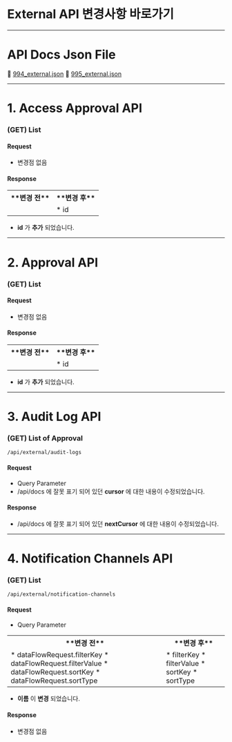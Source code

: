 # External API 변경사항 바로가기
---

# API Docs Json File
:paperclip: [994_external.json](994_external.json)
:paperclip: [995_external.json](995_external.json)

---

# 1. Access Approval API
### (GET) List
#### Request
* 변경점 없음

#### Response
<table data-table-width="760" data-layout="default" local-id="729f4860-908e-453e-a2ce-586ef92bde21">
<colgroup>
<col/>
<col/>
</colgroup>
<tbody>
<tr>
<th>
 **변경 전** 
</th>
<th>
 **변경 후** 
</th>
</tr>
<tr>
<td>

</td>
<td>
* id
</td>
</tr>
</tbody>
</table>

*  **id**  가  **추가** 되었습니다.

---

# 2. Approval API
### (GET) List
#### Request
* 변경점 없음

#### Response
<table data-table-width="760" data-layout="default" local-id="d1aedf57-9c7c-4ffd-abf3-d1381144dd7d">
<colgroup>
<col/>
<col/>
</colgroup>
<tbody>
<tr>
<th>
 **변경 전** 
</th>
<th>
 **변경 후** 
</th>
</tr>
<tr>
<td>

</td>
<td>
* id
</td>
</tr>
</tbody>
</table>

*  **id**  가  **추가** 되었습니다.

---

# 3. Audit Log API
### (GET) List of Approval
`/api/external/audit-logs`

#### Request
* Query Parameter
* /api/docs 에 잘못 표기 되어 있던  **cursor**  에 대한 내용이 수정되었습니다.

#### Response
* /api/docs 에 잘못 표기 되어 있던  **nextCursor**  에 대한 내용이 수정되었습니다.

---

# 4. Notification Channels API
### (GET) List
`/api/external/notification-channels`

#### Request
* Query Parameter

<table data-table-width="760" data-layout="default" local-id="a8579e9b-bf3a-44ef-8dbe-bef487c68840">
<colgroup>
<col/>
<col/>
</colgroup>
<tbody>
<tr>
<th>
 **변경 전** 
</th>
<th>
 **변경 후** 
</th>
</tr>
<tr>
<td>
* dataFlowRequest.filterKey
* dataFlowRequest.filterValue
* dataFlowRequest.sortKey
* dataFlowRequest.sortType
</td>
<td>
* filterKey
* filterValue
* sortKey
* sortType
</td>
</tr>
</tbody>
</table>

*  **이름** 이  **변경** 되었습니다.

#### Response
* 변경점 없음
